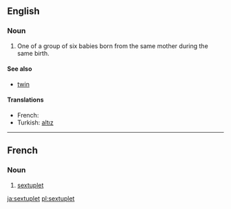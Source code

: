 {{wikipedia}}
==English==

===Noun===
{{en-noun}}

# One of a group of six babies born from the same mother during the same birth.

====See also====
* [[twin]]
{{coefficient}}

====Translations====
* French: {{t+|fr|sextuplé}}
* Turkish: [[altız]]

----

==French==

===Noun===
{{fr-noun|m}}

# [[#Noun|sextuplet]]

[[ja:sextuplet]]
[[pl:sextuplet]]
